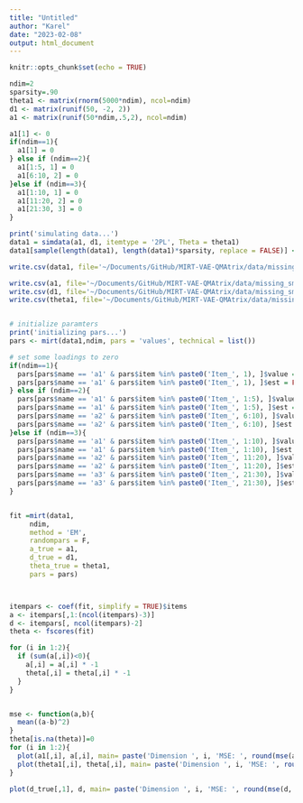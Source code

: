 ```yaml
---
title: "Untitled"
author: "Karel"
date: "2023-02-08"
output: html_document
---
```


```r
knitr::opts_chunk$set(echo = TRUE)
```

```r
ndim=2
sparsity=.90
theta1 <- matrix(rnorm(5000*ndim), ncol=ndim)
d1 <- matrix(runif(50, -2, 2))
a1 <- matrix(runif(50*ndim,.5,2), ncol=ndim)

a1[1] <- 0
if(ndim==1){
  a1[1] = 0
} else if (ndim==2){
  a1[1:5, 1] = 0
  a1[6:10, 2] = 0
}else if (ndim==3){
  a1[1:10, 1] = 0
  a1[11:20, 2] = 0
  a1[21:30, 3] = 0
}

print('simulating data...')
data1 = simdata(a1, d1, itemtype = '2PL', Theta = theta1)
data1[sample(length(data1), length(data1)*sparsity, replace = FALSE)] <- NA

write.csv(data1, file='~/Documents/GitHub/MIRT-VAE-QMAtrix/data/missing_small/data.csv')

write.csv(a1, file='~/Documents/GitHub/MIRT-VAE-QMAtrix/data/missing_small/a.csv')
write.csv(d1, file='~/Documents/GitHub/MIRT-VAE-QMAtrix/data/missing_small/d.csv')
write.csv(theta1, file='~/Documents/GitHub/MIRT-VAE-QMAtrix/data/missing_small/theta.csv')


# initialize paramters
print('initializing pars...')
pars <- mirt(data1,ndim, pars = 'values', technical = list())

# set some loadings to zero
if(ndim==1){
  pars[pars$name == 'a1' & pars$item %in% paste0('Item_', 1), ]$value = 0
  pars[pars$name == 'a1' & pars$item %in% paste0('Item_', 1), ]$est = FALSE
} else if (ndim==2){
  pars[pars$name == 'a1' & pars$item %in% paste0('Item_', 1:5), ]$value = 0
  pars[pars$name == 'a1' & pars$item %in% paste0('Item_', 1:5), ]$est = FALSE
  pars[pars$name == 'a2' & pars$item %in% paste0('Item_', 6:10), ]$value = 0
  pars[pars$name == 'a2' & pars$item %in% paste0('Item_', 6:10), ]$est = FALSE
}else if (ndim==3){
  pars[pars$name == 'a1' & pars$item %in% paste0('Item_', 1:10), ]$value = 0
  pars[pars$name == 'a1' & pars$item %in% paste0('Item_', 1:10), ]$est = FALSE
  pars[pars$name == 'a2' & pars$item %in% paste0('Item_', 11:20), ]$value = 0
  pars[pars$name == 'a2' & pars$item %in% paste0('Item_', 11:20), ]$est = FALSE
  pars[pars$name == 'a3' & pars$item %in% paste0('Item_', 21:30), ]$value = 0
  pars[pars$name == 'a3' & pars$item %in% paste0('Item_', 21:30), ]$est = FALSE
}


fit =mirt(data1, 
     ndim, 
     method = 'EM', 
     randompars = F, 
     a_true = a1, 
     d_true = d1, 
     theta_true = theta1,
     pars = pars)



itempars <- coef(fit, simplify = TRUE)$items
a <- itempars[,1:(ncol(itempars)-3)]
d <- itempars[, ncol(itempars)-2]
theta <- fscores(fit)

for (i in 1:2){
  if (sum(a[,i])<0){
    a[,i] = a[,i] * -1 
    theta[,i] = theta[,i] * -1 
  }
}


mse <- function(a,b){
  mean((a-b)^2)
}
theta[is.na(theta)]=0
for (i in 1:2){
  plot(a1[,i], a[,i], main= paste('Dimension ', i, 'MSE: ', round(mse(a1[,i], a[,i]),4)))
  plot(theta1[,i], theta[,i], main= paste('Dimension ', i, 'MSE: ', round(mse(theta1[,i], theta[,i]),4)))
}

plot(d_true[,1], d, main= paste('Dimension ', i, 'MSE: ', round(mse(d, d_true[,1]),4)))

```

